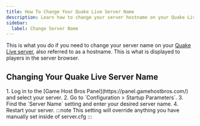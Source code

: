 ```yaml
---
title: How To Change Your Quake Live Server Name
description: Learn how to change your server hostname on your Quake Live server.
sidebar:
  label: Change Server Name
---
```


This is what you do if you need to change your server name on your [Quake Live server](https://www.gamehostbros.com/quake-live-server-hosting/), also referred to as a hostname. This is what is displayed to players in the server browser.

## Changing Your Quake Live Server Name

<Steps>
1. Log in to the [Game Host Bros Panel](https://panel.gamehostbros.com/) and select your server.
2. Go to `Configuration > Startup Parameters`.
3. Find the `Server Name` setting and enter your desired server name.
4. Restart your server.
</Steps>
:::note
This setting will override anything you have manually set inside of server.cfg
:::